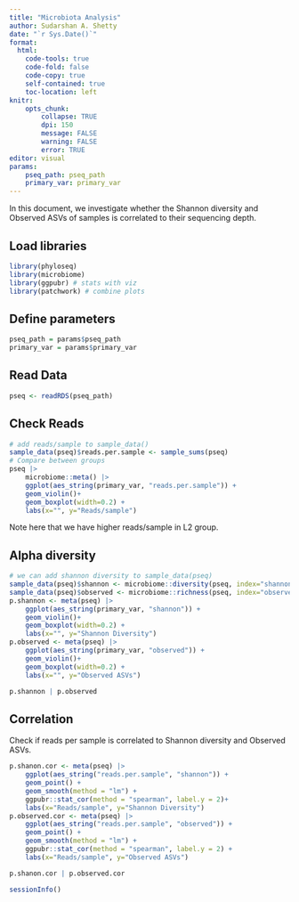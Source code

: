 ```yaml
---
title: "Microbiota Analysis"
author: Sudarshan A. Shetty
date: "`r Sys.Date()`"
format:
  html:
    code-tools: true
    code-fold: false
    code-copy: true
    self-contained: true
    toc-location: left
knitr: 
    opts_chunk: 
        collapse: TRUE
        dpi: 150
        message: FALSE
        warning: FALSE
        error: TRUE
editor: visual
params:
    pseq_path: pseq_path
    primary_var: primary_var
---
```


In this document, we investigate whether the Shannon diversity and Observed ASVs of samples is correlated to their sequencing depth.  

## Load libraries

```r
library(phyloseq)
library(microbiome)
library(ggpubr) # stats with viz
library(patchwork) # combine plots 
```

## Define parameters

```r
pseq_path = params$pseq_path
primary_var = params$primary_var
```

## Read Data

```r
pseq <- readRDS(pseq_path)
```

## Check Reads

```r
# add reads/sample to sample_data()
sample_data(pseq)$reads.per.sample <- sample_sums(pseq)
# Compare between groups
pseq |> 
    microbiome::meta() |> 
    ggplot(aes_string(primary_var, "reads.per.sample")) +
    geom_violin()+
    geom_boxplot(width=0.2) +
    labs(x="", y="Reads/sample")
```

Note here that we have higher reads/sample in L2 group.\

## Alpha diversity

```r
# we can add shannon diversity to sample_data(pseq)
sample_data(pseq)$shannon <- microbiome::diversity(pseq, index="shannon")[,1]
sample_data(pseq)$observed <- microbiome::richness(pseq, index="observed")[,1]
p.shannon <- meta(pseq) |> 
    ggplot(aes_string(primary_var, "shannon")) +
    geom_violin()+
    geom_boxplot(width=0.2) +
    labs(x="", y="Shannon Diversity")
p.observed <- meta(pseq) |> 
    ggplot(aes_string(primary_var, "observed")) +
    geom_violin()+
    geom_boxplot(width=0.2) +
    labs(x="", y="Observed ASVs")

p.shannon | p.observed
```

## Correlation

Check if reads per sample is correlated to Shannon diversity and Observed ASVs.  

```r
p.shanon.cor <- meta(pseq) |> 
    ggplot(aes_string("reads.per.sample", "shannon")) +
    geom_point() +
    geom_smooth(method = "lm") +
    ggpubr::stat_cor(method = "spearman", label.y = 2)+
    labs(x="Reads/sample", y="Shannon Diversity")
p.observed.cor <- meta(pseq) |> 
    ggplot(aes_string("reads.per.sample", "observed")) +
    geom_point() +
    geom_smooth(method = "lm") +
    ggpubr::stat_cor(method = "spearman", label.y = 2) +
    labs(x="Reads/sample", y="Observed ASVs")

p.shanon.cor | p.observed.cor
```


```r
sessionInfo()
```
